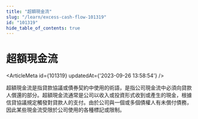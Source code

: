```yaml
---
title: "超額現金流"
slug: "/learn/excess-cash-flow-101319"
id: "101319"
hide_table_of_contents: true
---
```



# 超額現金流

<ArticleMeta id={101319} updatedAt={'2023-09-26 13:58:54'} />
<div className='border-solid border-b border-t-0 my-4 border-[var(--ifm-color-gray-300)]' />

超額現金流是指貸款協議或債券契約中使用的術語，是指公司現金流中必須向貸款人償還的部分。超額現金流通常是公司以收入或投資形式收到或產生的現金，根據信貸協議規定觸發對貸款人的支付。由於公司與一個或多個債權人有未償付債務，因此某些現金流受限於公司使用的各種標記或限制。
